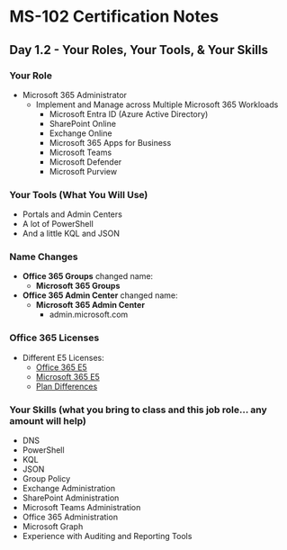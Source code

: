 # MS-102 Certification Notes
## Day 1.2 - Your Roles, Your Tools, & Your Skills

### Your Role
* Microsoft 365 Administrator
	* Implement and Manage across Multiple Microsoft 365 Workloads
		* Microsoft Entra ID (Azure Active Directory)
		* SharePoint Online
		* Exchange Online
		* Microsoft 365 Apps for Business
		* Microsoft Teams
		* Microsoft Defender
		* Microsoft Purview

### Your Tools (What You Will Use)
* Portals and Admin Centers
* A lot of PowerShell
* And a little KQL and JSON

### Name Changes
* **Office 365 Groups** changed name:
	* **Microsoft 365 Groups**
* **Office 365 Admin Center** changed name:
	* **Microsoft 365 Admin Center**
		* admin.microsoft.com

### Office 365 Licenses
* Different E5 Licenses:
	* [Office 365 E5](https://www.microsoft.com/en-us/microsoft-365/enterprise/office-365-e5?msockid=0009abed4e886c4b243ebfe54f206d04&activetab=pivot:overviewtab)
	* [Microsoft 365 E5](https://www.microsoft.com/en-us/microsoft-365/enterprise/microsoft365-plans-and-pricing?msockid=0009abed4e886c4b243ebfe54f206d04)
	* [Plan Differences](https://www.microsoft.com/en-us/microsoft-365/enterprise/compare-microsoft-365-and-office-365?msockid=0009abed4e886c4b243ebfe54f206d04)

### Your Skills (what you bring to class and this job role... any amount will help)
* DNS
* PowerShell
* KQL
* JSON
* Group Policy
* Exchange Administration
* SharePoint Administration
* Microsoft Teams Administration
* Office 365 Administration
* Microsoft Graph
* Experience with Auditing and Reporting Tools